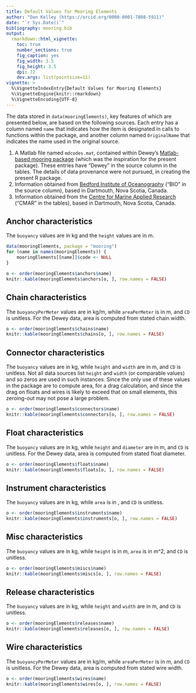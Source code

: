 ```yaml
---
title: Default Values for Mooring Elements
author: "Dan Kelley (https://orcid.org/0000-0001-7808-5911)"
date: "`r Sys.Date()`"
bibliography: mooring.bib
output:
  rmarkdown::html_vignette:
    toc: true
    number_sections: true
    fig_caption: yes
    fig_width: 3.5
    fig_height: 3.5
    dpi: 72
    dev.args: list(pointsize=11)
vignette: >
  %\VignetteIndexEntry{Default Values for Mooring Elements}
  %\VignetteEngine{knitr::rmarkdown}
  %\VignetteEncoding{UTF-8}
---
```


The data stored in `data(mooringElements)`, key features of which are presented
below, are based on the following sources.  Each entry has a column named
`name` that indicates how the item is designated in calls to functions within
the package, and another column named `OriginalName` that indicates the name
used in the original source.

1. A Matlab file named `mdcodes.mat`, contained within Dewey's [Matlab-based
   mooring package](http://web.uvic.ca/~rdewey/mooring/moordyn.php) (which was
   the inspiration for the present package). These entries have "Dewey" in the
   source column in the tables. The details of data provenance were not
   pursued, in creating the present R package.
2. Information obtained from [Bedford Institute of
   Oceanography](https://www.bio.gc.ca/index-en.php) ("BIO" in the source
   column), based in Dartmouth, Nova Scotia, Canada.
3. Information obtained from the [Centre for Marine Applied
   Research](https://cmar.ca) ("CMAR" in the tables), based in Dartmouth, Nova
   Scotia, Canada.

## Anchor characteristics

The `buoyancy` values are in kg and the `height` values are in m.

```r
data(mooringElements, package = "mooring")
for (name in names(mooringElements)) {
    mooringElements[[name]]$code <- NULL
}
```
```r
o <- order(mooringElements$anchors$name)
knitr::kable(mooringElements$anchors[o, ], row.names = FALSE)
```

## Chain characteristics

The `buoyancyPerMeter` values are in kg/m, while `areaPerMeter` is in m, and
`CD` is unitless.  For the Dewey data, area is computed from stated chain
width.

```r
o <- order(mooringElements$chains$name)
knitr::kable(mooringElements$chains[o, ], row.names = FALSE)
```


## Connector characteristics

The `buoyancy` values are in kg, while `height` and `width` are in m, and `CD`
is unitless.  Not all data sources list `height` and `width` (or comparable
values) and so zeros are used in such instances.  Since the only use of these
values in the package are to compute area, for a drag calculation, and since
the drag on floats and wires is likely to exceed that on small elements, this
zeroing-out may not pose a large problem.

```r
o <- order(mooringElements$connectors$name)
knitr::kable(mooringElements$connectors[o, ], row.names = FALSE)
```


## Float characteristics

The `buoyancy` values are in kg, while `height` and `diameter` are in m, and
`CD` is unitless.  For the Dewey data, area is computed from stated float
diameter.

```r
o <- order(mooringElements$floats$name)
knitr::kable(mooringElements$floats[o, ], row.names = FALSE)
```


## Instrument characteristics

The `buoyancy` values are in kg, while `area` is in \eqn{m^2}{m^2}, and `CD` is
unitless.

```r
o <- order(mooringElements$instruments$name)
knitr::kable(mooringElements$instruments[o, ], row.names = FALSE)
```

## Misc characteristics

The `buoyancy` values are in kg, while `height` is in m, `area` is in m^2, and
`CD` is unitless.

```r
o <- order(mooringElements$miscs$name)
knitr::kable(mooringElements$miscs[o, ], row.names = FALSE)
```


## Release characteristics

The `buoyancy` values are in kg, while `height` and `width` are in m, and `CD`
is unitless.

```r
o <- order(mooringElements$releases$name)
knitr::kable(mooringElements$releases[o, ], row.names = FALSE)
```

## Wire characteristics

The `buoyancyPerMeter` values are in kg/m, while `areaPerMeter` is in m, and
`CD` is unitless.  For the Dewey data, area is computed from stated wire width.

```r
o <- order(mooringElements$wires$name)
knitr::kable(mooringElements$wires[o, ], row.names = FALSE)
```
